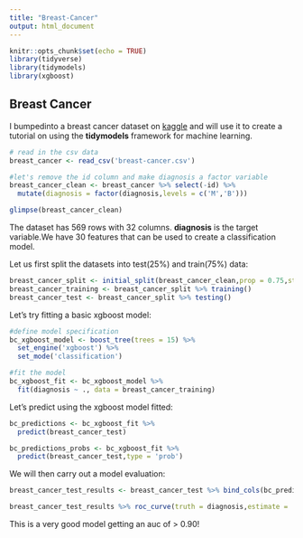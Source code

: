 ```yaml
---
title: "Breast-Cancer"
output: html_document
---
```


```r
knitr::opts_chunk$set(echo = TRUE)
library(tidyverse)
library(tidymodels)
library(xgboost)
```

## Breast Cancer

I bumpedinto a breast cancer dataset on [kaggle](https://www.kaggle.com/yasserh/breast-cancer-dataset) and will use
it to create a tutorial on using the **tidymodels** framework for machine learning.

```r
# read in the csv data
breast_cancer <- read_csv('breast-cancer.csv')

#let's remove the id column and make diagnosis a factor variable
breast_cancer_clean <- breast_cancer %>% select(-id) %>% 
  mutate(diagnosis = factor(diagnosis,levels = c('M','B')))

glimpse(breast_cancer_clean)
```
 The dataset has 569 rows with 32 columns. **diagnosis** is the target variable.We have 30 features that can be used
 to create a classification model.
 
 Let us first split the datasets into test(25%) and train(75%) data:
```r
breast_cancer_split <- initial_split(breast_cancer_clean,prop = 0.75,strata = diagnosis)
breast_cancer_training <- breast_cancer_split %>% training()
breast_cancer_test <- breast_cancer_split %>% testing()
```
 
Let's try fitting a basic xgboost model:

```r
#define model specification
bc_xgboost_model <- boost_tree(trees = 15) %>% 
  set_engine('xgboost') %>% 
  set_mode('classification')

#fit the model 
bc_xgboost_fit <- bc_xgboost_model %>% 
  fit(diagnosis ~ ., data = breast_cancer_training)

```

Let's predict using the xgboost model fitted:

```r
bc_predictions <- bc_xgboost_fit %>% 
  predict(breast_cancer_test)

bc_predictions_probs <- bc_xgboost_fit %>% 
  predict(breast_cancer_test,type = 'prob')

```

We will then carry out a model evaluation:

```r
breast_cancer_test_results <- breast_cancer_test %>% bind_cols(bc_predictions,bc_predictions_probs)

breast_cancer_test_results %>% roc_curve(truth = diagnosis,estimate = .pred_M) %>% autoplot()

```


This is a very good model getting an auc of > 0.90!